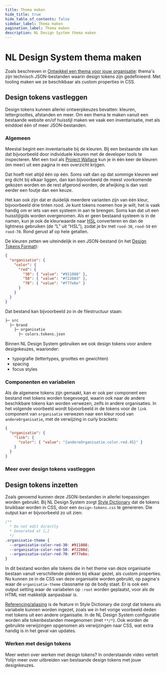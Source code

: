 ```yaml
---
title: Thema maken
hide_title: true
hide_table_of_contents: false
sidebar_label: Thema maken
pagination_label: Thema maken
description: NL Design System thema maken
---
```



# NL Design System thema maken

Zoals beschreven in [Ontwikkel een thema voor jouw organisatie](/handboek/developer/aan-de-slag#ontwikkel-een-thema-voor-jouw-organisatie): thema's zijn technisch JSON-bestanden waarin design tokens zijn gedefinieerd. Met tooling maken we ze beschikbaar als custom properties in CSS.

## Design tokens vastleggen

Design tokens kunnen allerlei ontwerpkeuzes bevatten: kleuren, lettergroottes, afstanden en meer. Om een thema te maken vanuit een bestaande website en/of huisstijl maken we vaak een inventarisatie, met als einddoel één of meer JSON-bestanden.

### Algemeen

Meestal begint een inventarisatie bij de kleuren. Bij een bestaande site kan dat bijvoorbeeld door individuele kleuren met de developer tools te inspecteren. Met een tool als [Project Wallace](https://www.projectwallace.com/) kun je in één keer de kleuren (en meer) uit een pagina in een overzicht krijgen.

Dat hoeft niet altijd één op één. Soms valt dan op dat sommige kleuren wel erg dicht bij elkaar liggen, dan kan bijvoorbeeld de meest voorkomende gekozen worden en de rest afgerond worden, de afwijking is dan vast eerder een foutje dan een keuze.

Het kan ook zijn dat er duidelijk meerdere varianten zijn van één kleur, bijvoorbeeld drie tinten rood. Je kunt tokens noemen hoe je wilt, het is vaak handig om er iets van een systeem in aan te brengen. Soms kan dat uit een huisstijlgids worden overgenomen. Als er geen bestaand systeem is in de namen, kun je ook de kleurwaarde naar [HSL](https://hslpicker.com) converteren en dan de lightness gebruiken (de “L” uit “HSL”), zodat je bv met `rood-30`, `rood-50` en `rood-70`. Rond gerust af op hele getallen.

De kleuren zetten we uiteindelijk in een JSON-bestand (in het [Design Tokens Format](https://tr.designtokens.org/format/)):

```json title="colors.tokens.json"
{
  "organisatie": {
    "color": {
      "red": {
        "30": { "value": "#911808" },
        "50": { "value": "#f2280d" },
        "70": { "value": "#f77e6e" }
      }
    }
  }
}
```

Dat bestand kan bijvoorbeeld zo in de filestructuur staan:

```txt
├─ src
  ├─ brand
    ├─ organisatie
      ├─ colors.tokens.json
```

Binnen NL Design System gebruiken we ook design tokens voor andere designkeuzes, waaronder:

- typografie (lettertypes, groottes en gewichten)
- spacing
- focus styles

### Componenten en variabelen

Als de algemene tokens zijn gemaakt, kan er ook per component een bestand met tokens worden toegevoegd, waarin ook naar de andere beschikbare tokens kan worden verwezen, zelfs in andere organisaties. In het volgende voorbeeld wordt bijvoorbeeld in de tokens voor de `link` component van `organisatie` verwezen naar een kleur rood van `andereOrganisatie`, met de verwijzing in curly brackets:

```json title="link.tokens.json"
{
  "organisatie": {
    "link": {
      "color": { "value": "{andereOrganisatie.color.red.45}" }
    }
  }
}
```

### Meer over design tokens vastleggen

<VideoPlayer videoId="jSvjnU7oY5Y" />

## Design tokens inzetten

Zoals genoemd kunnen deze JSON-bestanden in allerlei toepassingen worden gebruikt. Bij NL Design System zorgt [Style Dictionary](https://amzn.github.io/style-dictionary) dat de tokens bruikbaar worden in CSS, door een `design-tokens.css` te genereren. Die output kan er bijvoorbeeld zo uit zien:

```css title="dist/design-tokens.css"
/**
  * Do not edit directly
  * Generated at […]
  */
.organisatie-theme {
  --organisatie-color-red-30: #911808;
  --organisatie-color-red-50: #f2280d;
  --organisatie-color-red-70: #f77e6e;
}
```

In dit bestand worden alle tokens die in het theme van deze organisatie bestaan vanuit verschillende plekken bij elkaar gezet, als custom properties. Nu kunnen ze in de CSS van deze organisatie worden gebruikt, op pagina's waar de `organisatie-theme` classname op de body staat. Er is ook een output setting waar de variabelen op `:root` worden geplaatst, voor als de HTML niet makkelijk aanpasbaar is.

[Referencing/aliasing](https://github.com/amzn/style-dictionary/tree/main/examples/advanced/referencing_aliasing) is de feature in Style Dictionary die zorgt dat tokens als variabele kunnen worden ingezet, zoals we in het vorige voorbeeld deden met tokens uit een andere organisatie. In de NL Design System configuratie worden alle tokenbestanden meegenomen (met `**/*`). Ook worden de gebruikte verwijzingen opgenomen als verwijzingen naar CSS, wat extra handig is in het geval van updates.

### Werken met design tokens

Meer weten over werken met design tokens? In onderstaande video vertelt Yolijn meer over uitbreiden van bestaande design tokens met jouw designkeuzes.

<VideoPlayer videoId="-guAi7Lvl6g" />
